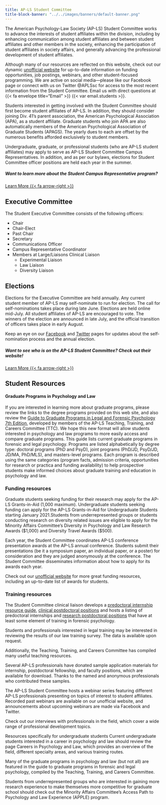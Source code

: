 ```yaml
---
title: AP-LS Student Committee
title-block-banner: "../../images/banners/default-banner.png"
---
```



The American Psychology-Law Society (AP-LS) Student Committee works to advance the interests of student affiliates within the division, including by enhancing communication among student affiliates and between student affiliates and other members in the society, enhancing the participation of student affiliates in society affairs, and generally advancing the professional development of student affiliates.

Although many of our resources are reflected on this website, check out our dynamic [unofficial website](http://www.apls-students.org/) for up-to-date information on funding opportunities, job postings, webinars, and other student-focused programming. We are active on social media---please like our Facebook page or connect with us on Twitter @APLSsc for access to the most recent information from the Student Committee. Email us with direct questions at {{< fa envelope title="Email" >}} {{< var email.students >}}.

Students interested in getting involved with the Student Committee should first become student affiliates of AP-LS. In addition, they should consider joining Div. 41's parent association, the American Psychological Association (APA), as a student affiliate. Graduate students who join APA are also automatically members of the American Psychological Association of Graduate Students (APAGS). The yearly dues to each are offset by the numerous benefits afforded exclusively to student members.

Undergraduate, graduate, or professional students (who are AP-LS student affiliates) may apply to serve as AP-LS Student Committee Campus Representatives. In addition, and as per our bylaws, elections for Student Committee officer positions are held each year in the summer.


::: column-screen
::: {.simple-info-blue .alt-background-blue}
::: content-block-blue
##### Want to learn more about the Student Campus Representative program? 

[Learn More {{< fa arrow-right >}}](campus_reps.qmd){.btn-action .btn .btn-secondary .btn-lg role="button"}
:::
:::
:::

::: vspace
:::

## Executive Committee

The Student Executive Committee consists of the following officers:

-   Chair
-   Chair-Elect
-   Past Chair
-   Secretary
-   Communications Officer
-   Campus Representative Coordinator
-   Members at Large/Liaisons Clinical Liaison
    -   Experimental Liaison
    -   Law Liaison
    -   Diversity Liaison

## Elections 

Elections for the Executive Committee are held annually. Any current student member of AP-LS may self-nominate to run for election. The call for self-nominations takes place during late June. Elections are held online mid-July. All student affiliates of AP-LS are encouraged to vote. The winners of the election are announced in late July, and the official transition of officers takes place in early August.

Keep an eye on our [Facebook](https://www.facebook.com/apls.sc) and [Twitter](https://twitter.com/APLSsc) pages for updates about the self-nomination process and the annual election.

::: vspace
:::

::: column-screen
::: {.simple-info-blue .alt-background-blue}
::: content-block-blue
##### Want to see who is on the AP-LS Student Committee? Check out their website! 

[Learn More {{< fa arrow-right >}}](http://www.apls-students.org/){.btn-action .btn .btn-secondary .btn-lg role="button"}
:::
:::
:::

::: vspace
:::

## Student Resources  

#### Graduate Programs in Psychology and Law 

If you are interested in learning more about graduate programs, please review the links to the degree programs provided on this web site, and also review the [Guide to Graduate Programs in Legal and Forensic Psychology 7th Edition](../training/graduate.qmd), developed by members of the AP-LS Teaching, Training, and Careers Committee (TTC). We hope this new format will allow students interested in psychology and law programs to more easily access and compare graduate programs. This guide lists current graduate programs in forensic and legal psychology. Programs are listed alphabetically by degree type: doctoral programs (PhD and PsyD), joint programs (PhD/JD, PsyD/JD, JD/MA, PhD/MLS), and masters-level programs. Each program is described using the same categories (program facts, admission criteria, opportunities for research or practica and funding availability) to help prospective students make informed choices about graduate training and education in psychology and law.

### Funding resources 

Graduate students seeking funding for their research may apply for the AP-LS Grants-in-Aid (1,000 maximum). Undergraduate students seeking funding can apply for the AP-LS Grants-in-Aid for Undergraduate Students starting January 2021.Students from underrepresented groups or students conducting research on diversity related issues are eligible to apply for the Minority Affairs Committee's Diversity in Psychology and Law Research Awards (\$1,000) and Diversity Travel Awards (\$500).

Each year, the Student Committee coordinates AP-LS conference presentation awards at the AP-LS annual conference. Students submit their presentations (be it a symposium paper, an individual paper, or a poster) for consideration and they are judged anonymously at the conference. The Student Committee disseminates information about how to apply for its awards each year.

Check out our [unofficial website](https://www.apls-students.org/) for more great funding resources, including an up-to-date list of awards for students.

### Training resources 

The Student Committee clinical liaison develops a [predoctoral internship resource guide](https://drive.google.com/file/d/0BwHHGLhi_4i-dnR4Q3FheHpaNW8/edit?resourcekey=0-K8LDLfwzZegBjpKQxGup-A), [clinical postdoctoral positions](https://www.apls-students.org/clinical.html) and hosts a listing of predoctoral internships and [research postdoctoral positions](https://www.apls-students.org/research.html) that have at least some element of training in forensic psychology.

Students and professionals interested in legal training may be interested in reviewing the results of our law training survey. The data is available upon request.

Additionally, the Teaching, Training, and Careers Committee has compiled many useful teaching resources.

Several AP-LS professionals have donated sample application materials for internship, postdoctoral fellowship, and faculty positions, which are available for download. Thanks to the named and anonymous professionals who contributed these samples.

The AP-LS Student Committee hosts a webinar series featuring different AP-LS professionals presenting on topics of interest to student affiliates. Recorded past webinars are available on our unofficial website, and announcements about upcoming webinars are made via Facebook and Twitter.

Check out our interviews with professionals in the field, which cover a wide range of professional development topics.

Resources specifically for undergraduate students Current undergraduate students interested in a career in psychology and law should review the page Careers in Psychology and Law, which provides an overview of the field, different specialty areas, and various training routes.

Many of the graduate programs in psychology and law (but not all) are featured in the guide to graduate programs in forensic and legal psychology, compiled by the Teaching, Training, and Careers Committee.

Students from underrepresented groups who are interested in gaining more research experience to make themselves more competitive for graduate school should check out the Minority Affairs Committee's Access Path to Psychology and Law Experience (APPLE) program.

